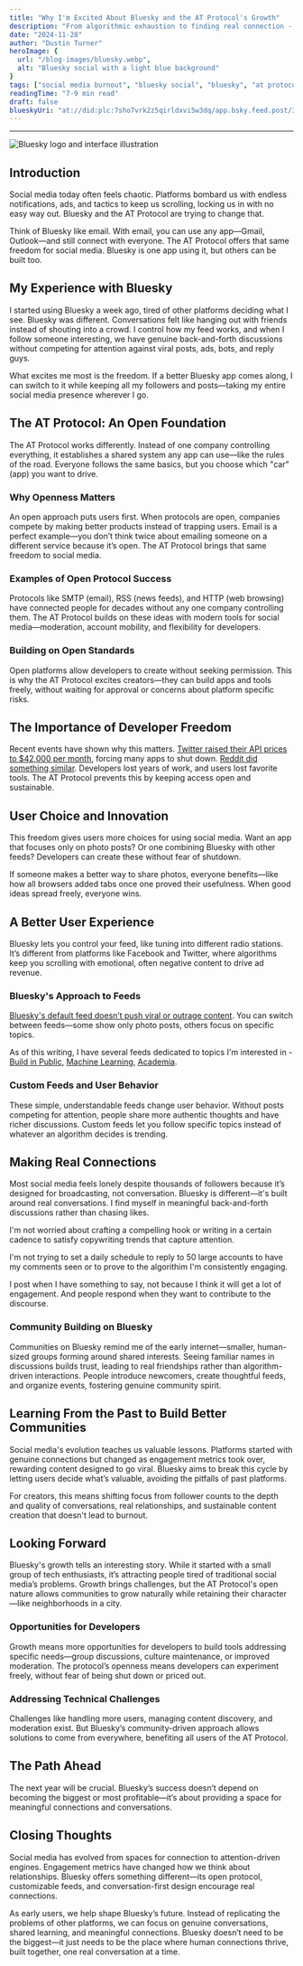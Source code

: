 ```yaml
---
title: "Why I'm Excited About Bluesky and the AT Protocol's Growth"
description: "From algorithmic exhaustion to finding real connection - my journey discovering how Bluesky and its open protocol are helping bring back genuine human interaction to social media."
date: "2024-11-28"
author: "Dustin Turner"
heroImage: {
  url: "/blog-images/bluesky.webp",
  alt: "Bluesky social with a light blue background"
}
tags: ["social media burnout", "bluesky social", "bluesky", "at protocol", "digital community"]
readingTime: "7-9 min read"
draft: false
blueskyUri: "at://did:plc:7sho7vrk2z5qirldxvi5w3dq/app.bsky.feed.post/3lbzbhfb77k2y"
---
```



---

![Bluesky logo and interface illustration](/blog-images/bluesky.webp)

## Introduction

Social media today often feels chaotic. Platforms bombard us with endless notifications, ads, and tactics to keep us scrolling, locking us in with no easy way out. Bluesky and the AT Protocol are trying to change that.

Think of Bluesky like email. With email, you can use any app—Gmail, Outlook—and still connect with everyone. The AT Protocol offers that same freedom for social media. Bluesky is one app using it, but others can be built too.

## My Experience with Bluesky

I started using Bluesky a week ago, tired of other platforms deciding what I see. Bluesky was different. Conversations felt like hanging out with friends instead of shouting into a crowd. I control how my feed works, and when I follow someone interesting, we have genuine back-and-forth discussions without competing for attention against viral posts, ads, bots, and reply guys.

What excites me most is the freedom. If a better Bluesky app comes along, I can switch to it while keeping all my followers and posts—taking my entire social media presence wherever I go.

## The AT Protocol: An Open Foundation

The AT Protocol works differently. Instead of one company controlling everything, it establishes a shared system any app can use—like the rules of the road. Everyone follows the same basics, but you choose which "car" (app) you want to drive.

### Why Openness Matters

An open approach puts users first. When protocols are open, companies compete by making better products instead of trapping users. Email is a perfect example—you don’t think twice about emailing someone on a different service because it’s open. The AT Protocol brings that same freedom to social media.

### Examples of Open Protocol Success

Protocols like SMTP (email), RSS (news feeds), and HTTP (web browsing) have connected people for decades without any one company controlling them. The AT Protocol builds on these ideas with modern tools for social media—moderation, account mobility, and flexibility for developers.

### Building on Open Standards

Open platforms allow developers to create without seeking permission. This is why the AT Protocol excites creators—they can build apps and tools freely, without waiting for approval or concerns about platform specific risks.

## The Importance of Developer Freedom

Recent events have shown why this matters. [Twitter raised their API prices to $42,000 per month](https://www.wired.com/story/twitter-data-api-prices-out-nearly-everyone/), forcing many apps to shut down. [Reddit did something similar](https://www.reddit.com/r/reddit/comments/145bram/addressing_the_community_about_changes_to_our_api/). Developers lost years of work, and users lost favorite tools. The AT Protocol prevents this by keeping access open and sustainable.

## User Choice and Innovation

This freedom gives users more choices for using social media. Want an app that focuses only on photo posts? Or one combining Bluesky with other feeds? Developers can create these without fear of shutdown.

If someone makes a better way to share photos, everyone benefits—like how all browsers added tabs once one proved their usefulness. When good ideas spread freely, everyone wins.

## A Better User Experience

Bluesky lets you control your feed, like tuning into different radio stations. It’s different from platforms like Facebook and Twitter, where algorithms keep you scrolling with emotional, often negative content to drive ad revenue.

### Bluesky's Approach to Feeds

[Bluesky's default feed doesn’t push viral or outrage content](https://bsky.social/about/blog/7-27-2023-custom-feeds). You can switch between feeds—some show only photo posts, others focus on specific topics.

As of this writing, I have several feeds dedicated to topics I'm interested in - [Build in Public](https://bsky.app/profile/dustinturner.io/feed/buildinpublic), [Machine Learning](https://bsky.app/profile/alexr.bsky.social/feed/MLSky), [Academia](https://bsky.app/profile/markrubin.bsky.social/feed/aaak6p5s2f3cu).

### Custom Feeds and User Behavior

These simple, understandable feeds change user behavior. Without posts competing for attention, people share more authentic thoughts and have richer discussions. Custom feeds let you follow specific topics instead of whatever an algorithm decides is trending.

## Making Real Connections

Most social media feels lonely despite thousands of followers because it’s designed for broadcasting, not conversation. Bluesky is different—it's built around real conversations. I find myself in meaningful back-and-forth discussions rather than chasing likes.

I'm not worried about crafting a compelling hook or writing in a certain cadence to satisfy copywriting trends that capture attention.

I'm not trying to set a daily schedule to reply to 50 large accounts to have my comments seen or to prove to the algorithim I'm consistently engaging.

I post when I have something to say, not because I think it will get a lot of engagement. And people respond when they want to contribute to the discourse.

### Community Building on Bluesky

Communities on Bluesky remind me of the early internet—smaller, human-sized groups forming around shared interests. Seeing familiar names in discussions builds trust, leading to real friendships rather than algorithm-driven interactions. People introduce newcomers, create thoughtful feeds, and organize events, fostering genuine community spirit.

## Learning From the Past to Build Better Communities

Social media's evolution teaches us valuable lessons. Platforms started with genuine connections but changed as engagement metrics took over, rewarding content designed to go viral. Bluesky aims to break this cycle by letting users decide what’s valuable, avoiding the pitfalls of past platforms.

For creators, this means shifting focus from follower counts to the depth and quality of conversations, real relationships, and sustainable content creation that doesn't lead to burnout.

## Looking Forward

Bluesky's growth tells an interesting story. While it started with a small group of tech enthusiasts, it’s attracting people tired of traditional social media’s problems. Growth brings challenges, but the AT Protocol's open nature allows communities to grow naturally while retaining their character—like neighborhoods in a city.

### Opportunities for Developers

Growth means more opportunities for developers to build tools addressing specific needs—group discussions, culture maintenance, or improved moderation. The protocol’s openness means developers can experiment freely, without fear of being shut down or priced out.

### Addressing Technical Challenges

Challenges like handling more users, managing content discovery, and moderation exist. But Bluesky’s community-driven approach allows solutions to come from everywhere, benefiting all users of the AT Protocol.

## The Path Ahead

The next year will be crucial. Bluesky’s success doesn’t depend on becoming the biggest or most profitable—it’s about providing a space for meaningful connections and conversations.

## Closing Thoughts

Social media has evolved from spaces for connection to attention-driven engines. Engagement metrics have changed how we think about relationships. Bluesky offers something different—its open protocol, customizable feeds, and conversation-first design encourage real connections.

As early users, we help shape Bluesky’s future. Instead of replicating the problems of other platforms, we can focus on genuine conversations, shared learning, and meaningful connections. Bluesky doesn’t need to be the biggest—it just needs to be the place where human connections thrive, built together, one real conversation at a time.
